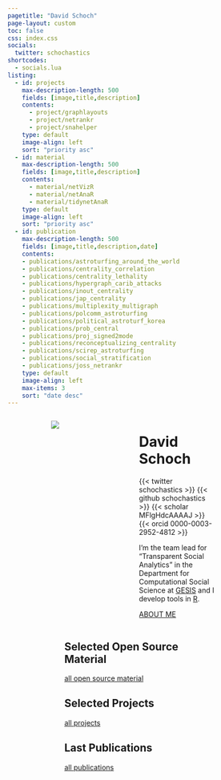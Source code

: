 ```yaml
---
pagetitle: "David Schoch"
page-layout: custom
toc: false
css: index.css
socials:
  twitter: schochastics
shortcodes:
  - socials.lua
listing: 
  - id: projects
    max-description-length: 500
    fields: [image,title,description]
    contents: 
      - project/graphlayouts
      - project/netrankr
      - project/snahelper
    type: default
    image-align: left
    sort: "priority asc"
  - id: material
    max-description-length: 500
    fields: [image,title,description]
    contents: 
      - material/netVizR
      - material/netAnaR
      - material/tidynetAnaR
    type: default
    image-align: left
    sort: "priority asc"
  - id: publication
    max-description-length: 500
    fields: [image,title,description,date]
    contents: 
    - publications/astroturfing_around_the_world
    - publications/centrality_correlation
    - publications/centrality_lethality
    - publications/hypergraph_carib_attacks
    - publications/inout_centrality
    - publications/jap_centrality
    - publications/multiplexity_multigraph
    - publications/polcomm_astroturfing
    - publications/political_astroturf_korea
    - publications/prob_central
    - publications/proj_signed2mode
    - publications/reconceptualizing_centrality
    - publications/scirep_astroturfing
    - publications/social_stratification
    - publications/joss_netrankr
    type: default
    image-align: left
    max-items: 3
    sort: "date desc"
---
```



:::: {.columns}

::: {.column .col-v-center width="15%"}
:::

::: {.column .col-v-center width="35%"}
![](static/img/avatar.png)
:::

::: {.column .col-v-center width="35%"}

# David Schoch

::: {.david-intro}

:::{.socials}
{{< twitter schochastics >}}
{{< github schochastics >}}
{{< scholar MFlgHdcAAAAJ >}}
{{< orcid 0000-0003-2952-4812 >}}
:::

I’m the team lead for “Transparent Social Analytics” in the Department for Computational Social Science at [GESIS](https://www.gesis.org/en/institute/departments/computational-social-science) and 
I develop tools in [R](https://r-project.org/).

:::{.about-link}
[ABOUT ME](about/)
:::

:::
:::

::: {.column .col-v-center width="15%"}
:::

::::

::::{.columns}

::: {.column .col-v-center width="20%"}
:::

::: {.column .col-v-center width="60%"}

## Selected Open Source Material
:::{#material}
:::

::: {.all-link}
[all open source material](material/)
:::


## Selected Projects
:::{#projects}
:::

::: {.all-link}
[all projects](project/)
:::

## Last Publications
:::{#publication}
:::

::: {.all-link}
[all publications](publications/)
:::

:::

::: {.column .col-v-center width="20%"}
:::

::::